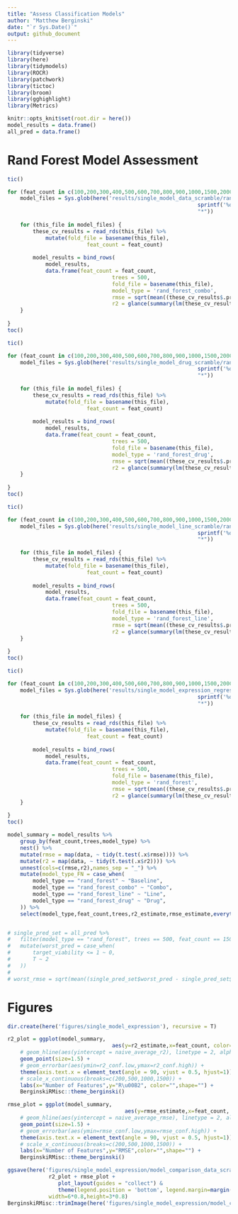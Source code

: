 ```yaml
---
title: "Assess Classification Models"
author: "Matthew Berginski"
date: "`r Sys.Date()`"
output: github_document
---
```


```r
library(tidyverse)
library(here)
library(tidymodels)
library(ROCR)
library(patchwork)
library(tictoc)
library(broom)
library(gghighlight)
library(Metrics)

knitr::opts_knit$set(root.dir = here())
model_results = data.frame()
all_pred = data.frame()
```

# Rand Forest Model Assessment

```r
tic()

for (feat_count in c(100,200,300,400,500,600,700,800,900,1000,1500,2000)) {
	model_files = Sys.glob(here('results/single_model_data_scramble/rand_forest/',
															sprintf('%dfeat_notune_pred',feat_count),
															"*"))
	
	for (this_file in model_files) {
		these_cv_results = read_rds(this_file) %>%
			mutate(fold_file = basename(this_file),
						 feat_count = feat_count)
		
		model_results = bind_rows(
			model_results,
			data.frame(feat_count = feat_count,
								 trees = 500,
								 fold_file = basename(this_file),
								 model_type = 'rand_forest_combo',
								 rmse = sqrt(mean((these_cv_results$.pred - these_cv_results$target_viability)^2)),
								 r2 = glance(summary(lm(these_cv_results$.pred ~ these_cv_results$target_viability)))$r.squared))
	}
	
}
toc()
```

```r
tic()

for (feat_count in c(100,200,300,400,500,600,700,800,900,1000,1500,2000)) {
	model_files = Sys.glob(here('results/single_model_drug_scramble/rand_forest/',
															sprintf('%dfeat_notune_pred',feat_count),
															"*"))
	
	for (this_file in model_files) {
		these_cv_results = read_rds(this_file) %>%
			mutate(fold_file = basename(this_file),
						 feat_count = feat_count)
		
		model_results = bind_rows(
			model_results,
			data.frame(feat_count = feat_count,
								 trees = 500,
								 fold_file = basename(this_file),
								 model_type = 'rand_forest_drug',
								 rmse = sqrt(mean((these_cv_results$.pred - these_cv_results$target_viability)^2)),
								 r2 = glance(summary(lm(these_cv_results$.pred ~ these_cv_results$target_viability)))$r.squared))
	}
	
}
toc()
```

```r
tic()

for (feat_count in c(100,200,300,400,500,600,700,800,900,1000,1500,2000)) {
	model_files = Sys.glob(here('results/single_model_line_scramble/rand_forest/',
															sprintf('%dfeat_notune_pred',feat_count),
															"*"))
	
	for (this_file in model_files) {
		these_cv_results = read_rds(this_file) %>%
			mutate(fold_file = basename(this_file),
						 feat_count = feat_count)
		
		model_results = bind_rows(
			model_results,
			data.frame(feat_count = feat_count,
								 trees = 500,
								 fold_file = basename(this_file),
								 model_type = 'rand_forest_line',
								 rmse = sqrt(mean((these_cv_results$.pred - these_cv_results$target_viability)^2)),
								 r2 = glance(summary(lm(these_cv_results$.pred ~ these_cv_results$target_viability)))$r.squared))
	}
	
}
toc()
```

```r
tic()

for (feat_count in c(100,200,300,400,500,600,700,800,900,1000,1500,2000)) {
	model_files = Sys.glob(here('results/single_model_expression_regression/rand_forest/',
															sprintf('%dfeat_notune_pred',feat_count),
															"*"))
	
	for (this_file in model_files) {
		these_cv_results = read_rds(this_file) %>%
			mutate(fold_file = basename(this_file),
						 feat_count = feat_count)
		
		model_results = bind_rows(
			model_results,
			data.frame(feat_count = feat_count,
								 trees = 500,
								 fold_file = basename(this_file),
								 model_type = 'rand_forest',
								 rmse = sqrt(mean((these_cv_results$.pred - these_cv_results$target_viability)^2)),
								 r2 = glance(summary(lm(these_cv_results$.pred ~ these_cv_results$target_viability)))$r.squared))
	}
	
}
toc()
```


```r
model_summary = model_results %>% 
	group_by(feat_count,trees,model_type) %>% 
	nest() %>%
	mutate(rmse = map(data, ~ tidy(t.test(.x$rmse)))) %>%
	mutate(r2 = map(data, ~ tidy(t.test(.x$r2)))) %>%
	unnest(cols=c(rmse,r2),names_sep = "_") %>%
	mutate(model_type_FN = case_when(
		model_type == "rand_forest" ~ "Baseline",
		model_type == "rand_forest_combo" ~ "Combo",
		model_type == "rand_forest_line" ~ "Line",
		model_type == "rand_forest_drug" ~ "Drug",
	)) %>%
	select(model_type,feat_count,trees,r2_estimate,rmse_estimate,everything())


# single_pred_set = all_pred %>% 
# 	filter(model_type == "rand_forest", trees == 500, feat_count == 1500) %>% 
# 	mutate(worst_pred = case_when(
# 		target_viability <= 1 ~ 0,
# 		T ~ 2
# 	))
# 
# worst_rmse = sqrt(mean((single_pred_set$worst_pred - single_pred_set$target_viability)^2))
```

# Figures

```r
dir.create(here('figures/single_model_expression'), recursive = T)

r2_plot = ggplot(model_summary, 
								 aes(y=r2_estimate,x=feat_count, color=model_type_FN, shape=model_type_FN)) + 
	# geom_hline(aes(yintercept = naive_average_r2), linetype = 2, alpha = 0.5) +
	geom_point(size=1.5) + 
	# geom_errorbar(aes(ymin=r2_conf.low,ymax=r2_conf.high)) +
	theme(axis.text.x = element_text(angle = 90, vjust = 0.5, hjust=1)) +
	# scale_x_continuous(breaks=c(200,500,1000,1500)) +
	labs(x="Number of Features",y="R\u00B2", color="",shape="") +
	BerginskiRMisc::theme_berginski()

rmse_plot = ggplot(model_summary, 
									 aes(y=rmse_estimate,x=feat_count, color=model_type_FN, shape=model_type_FN)) + 
	# geom_hline(aes(yintercept = naive_average_rmse), linetype = 2, alpha = 0.5) +
	geom_point(size=1.5) + 
	# geom_errorbar(aes(ymin=rmse_conf.low,ymax=rmse_conf.high)) +
	theme(axis.text.x = element_text(angle = 90, vjust = 0.5, hjust=1)) +
	# scale_x_continuous(breaks=c(200,500,1000,1500)) +
	labs(x="Number of Features",y="RMSE",color="",shape="") +
	BerginskiRMisc::theme_berginski()

ggsave(here('figures/single_model_expression/model_comparison_data_scramble.png'),
			 r2_plot + rmse_plot +
			 	plot_layout(guides = "collect") & 
			 	theme(legend.position = 'bottom', legend.margin=margin(0,0,0,0), legend.box.margin=margin(-10,-10,-10,-10)),
			 width=6*0.8,height=3*0.8)
BerginskiRMisc::trimImage(here('figures/single_model_expression/model_comparison_data_scramble.png'))
```